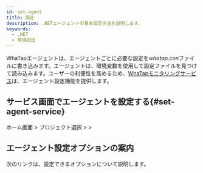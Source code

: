 ```yaml
---
id: set-agent
title: 設定
description: .NETエージェントの基本設定方法を説明します。
keywords:
  - .NET
  - 環境設定
---
```


WhaTapエージェントは、エージェントごとに必要な設定を*whatap.con*ファイルに書き込みます。エージェントは、環境変数を使用して設定ファイルを見つけて読み込みます。ユーザーの利便性を高めるため、[WhaTapモニタリングサービス](https://service.whatap.io)は、エージェント設定機能を提供します。


## サービス画面でエージェントを設定する{#set-agent-service}

ホーム画面 &gt; プロジェクト選択 &gt; <Cmdname sid="side_management" className="uitext" /> &gt; <Cmdname sid="side_agentSetting" className="uitext" />


<Desc name='whatap.conf'/>


<Setagentinservicedescnotes />


<Setagentinserviceaddoptions />


<Setagentinservicemodifyoptions />


<Setagentinservicemuliagent />


<Setagentinserviceapplydafaultdesc />


<DefaultItems name='whatap.conf'/>


<Setagentinservicedefaultnotes />


<Setagentsharing />

## エージェント設定オプションの案内

次のリンクは、設定できるオプションについて説明します。


<DocCardList/>
